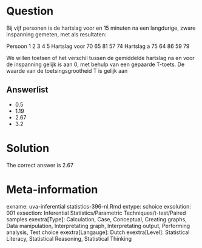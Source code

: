 Question
========

Bij vijf personen is de hartslag voor en 15 minuten na een langdurige, zware inspanning gemeten, met als resultaten:

Persoon 1 2 3 4 5
Hartslag voor 70 65 81 57 74
Hartslag a 75 64 86 59 79

We willen toetsen of het verschil tussen de gemiddelde hartslag na en voor de inspanning gelijk is aan 0, met behulp van een gepaarde T-toets. De waarde van de toetsingsgrootheid T is gelijk aan 

Answerlist
----------
* 0.5
* 1.19
* 2.67
* 3.2

Solution
========

The correct answer is  2.67 

Meta-information
================
exname: uva-inferential statistics-396-nl.Rmd 
extype: schoice 
exsolution: 001 
exsection: Inferential Statistics/Parametric Techniques/t-test/Paired samples
exextra[Type]: Calculation, Case, Conceptual, Creating graphs, Data manipulation, Interpretating graph, Interpretating output, Performing analysis, Test choice 
exextra[Langauge]: Dutch 
exextra[Level]: Statistical Literacy, Statistical Reasoning, Statistical Thinking 
